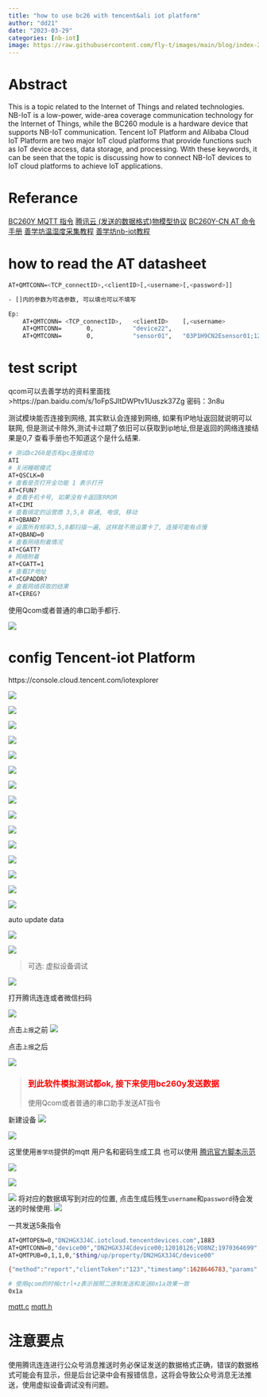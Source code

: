 ```yaml
---
title: "how to use bc26 with tencent&ali iot platform" 
author: "dd21"
date: "2023-03-29" 
categories: [nb-iot]
image: https://raw.githubusercontent.com/fly-t/images/main/blog/index-2023-03-29-10-31-47.png
---
```



# Abstract
This is a topic related to the Internet of Things and related technologies. NB-IoT is a low-power, wide-area coverage communication technology for the Internet of Things, while the BC260 module is a hardware device that supports NB-IoT communication. Tencent IoT Platform and Alibaba Cloud IoT Platform are two major IoT cloud platforms that provide functions such as IoT device access, data storage, and processing. With these keywords, it can be seen that the topic is discussing how to connect NB-IoT devices to IoT cloud platforms to achieve IoT applications.

# Referance

[BC260Y MQTT 指令](https://www.quectel.com/wp-content/uploads/2021/06/Quectel_BC260Y-CN_MQTT_%E5%BA%94%E7%94%A8%E6%8C%87%E5%AF%BC_V1.0.pdf)
[腾讯云 (发送的数据格式)物模型协议](https://cloud.tencent.com/document/product/1081/34916)
[BC260Y-CN AT 命令手册](https://www.quectel.com/wp-content/uploads/2021/06/Quectel_BC260Y-CN_AT%E5%91%BD%E4%BB%A4%E6%89%8B%E5%86%8C_V1.0.pdf)
[善学坊温湿度采集教程](https://zhuanlan.zhihu.com/p/573098981)
[善学坊nb-iot教程](https://z7po9bxpe4.k.topthink.com/@nb-iot/3.caijichuanganqishujudaotengxunyun.html)


# how to read the AT datasheet
``` bash
AT+QMTCONN=<TCP_connectID>,<clientID>[,<username>[,<password>]]

- []内的参数为可选参数, 可以填也可以不填写

Ep:
    AT+QMTCONN= <TCP_connectID>,   <clientID>    [,<username>                                      [,<password>]]        
    AT+QMTCONN=       0,           "device22",
    AT+QMTCONN=       0,           "sensor01",   "03P1H9CN2Esensor01;12010126;6PD93;1970357231",     "0a79340c5ccf7121b4e49b3f2089adf259b579ebc10ee9fa8a36202d15b86399;hmacsha256"
```

# test script
qcom可以去善学坊的资料里面找 
>https://pan.baidu.com/s/1oFpSJltDWPtv1Uuszk37Zg
密码：3n8u


测试模块能否连接到网络, 其实默认会连接到网络, 如果有IP地址返回就说明可以联网, 但是测试卡除外,测试卡过期了依旧可以获取到ip地址,但是返回的网络连接结果是0,7 查看手册也不知道这个是什么结果.

``` bash
# 测试bc260是否和pc连接成功
ATI
# 关闭睡眠模式
AT+QSCLK=0
# 查看是否打开全功能 1 表示打开
AT+CFUN?
# 查看手机卡号, 如果没有卡返回ERROR
AT+CIMI
# 查看绑定的运营商 3,5,8 联通, 电信, 移动
AT+QBAND?
# 设置所有频率3,5,8都扫描一遍, 这样就不用设置卡了, 连接可能有点慢
AT+QBAND=0
# 查看网络附着情况
AT+CGATT?
# 网络附着
AT+CGATT=1
# 查看IP地址
AT+CGPADDR?
# 查看网络获取的结果
AT+CEREG?
```

使用Qcom或者普通的串口助手都行.

![](https://raw.githubusercontent.com/fly-t/images/main/blog/index-2023-03-29-10-51-25.png)

# config Tencent-iot Platform

https://console.cloud.tencent.com/iotexplorer

![](https://raw.githubusercontent.com/fly-t/images/main/blog/index-2023-03-29-11-07-57.png)

![](https://raw.githubusercontent.com/fly-t/images/main/blog/index-2023-03-29-11-09-18.png)

![](https://raw.githubusercontent.com/fly-t/images/main/blog/index-2023-03-29-11-09-36.png)

![](https://raw.githubusercontent.com/fly-t/images/main/blog/index-2023-03-29-11-09-47.png)

![](https://raw.githubusercontent.com/fly-t/images/main/blog/index-2023-03-29-11-10-47.png)

![](https://raw.githubusercontent.com/fly-t/images/main/blog/index-2023-03-29-11-11-06.png)

![](https://raw.githubusercontent.com/fly-t/images/main/blog/index-2023-03-29-11-11-27.png)

![](https://raw.githubusercontent.com/fly-t/images/main/blog/index-2023-03-29-11-12-26.png)


![](https://raw.githubusercontent.com/fly-t/images/main/blog/index-2023-03-29-11-12-46.png)

![](https://raw.githubusercontent.com/fly-t/images/main/blog/index-2023-03-29-11-13-07.png)

![](https://raw.githubusercontent.com/fly-t/images/main/blog/index-2023-03-29-11-13-23.png)

![](https://raw.githubusercontent.com/fly-t/images/main/blog/index-2023-03-29-11-14-30.png)

![](https://raw.githubusercontent.com/fly-t/images/main/blog/index-2023-03-29-11-15-02.png)

![](https://raw.githubusercontent.com/fly-t/images/main/blog/index-2023-03-29-11-16-29.png)

![](https://raw.githubusercontent.com/fly-t/images/main/blog/index-2023-03-29-11-17-08.png)

auto update data

![](https://raw.githubusercontent.com/fly-t/images/main/blog/index-2023-03-29-11-15-27.png)

![](https://raw.githubusercontent.com/fly-t/images/main/blog/index-2023-03-29-11-17-28.png)


> 可选: 虚拟设备调试

![](https://raw.githubusercontent.com/fly-t/images/main/blog/index-2023-03-29-11-18-52.png)

打开腾讯连连或者微信扫码

![](https://raw.githubusercontent.com/fly-t/images/main/blog/index-2023-03-29-11-20-23.png)

点击`上报`之前
![](https://raw.githubusercontent.com/fly-t/images/main/blog/index-2023-03-29-11-21-14.jpg)

点击`上报`之后

![](https://raw.githubusercontent.com/fly-t/images/main/blog/index-2023-03-29-11-22-29.jpg)

>### <font color='red'>到此软件模拟测试都ok, 接下来使用bc260y发送数据</font> 
>使用Qcom或者普通的串口助手发送AT指令

新建设备
![](https://raw.githubusercontent.com/fly-t/images/main/blog/index-2023-03-29-11-29-32.png)

![](https://raw.githubusercontent.com/fly-t/images/main/blog/index-2023-03-29-11-30-21.png)

这里使用`善学坊`提供的mqtt 用户名和密码生成工具
也可以使用 [腾讯官方脚本示范](https://cloud.tencent.com/document/product/634/32546)

![](https://raw.githubusercontent.com/fly-t/images/main/blog/index-2023-03-29-11-27-10.png)

![](https://raw.githubusercontent.com/fly-t/images/main/blog/index-2023-03-29-11-30-39.png)

![](https://raw.githubusercontent.com/fly-t/images/main/blog/index-2023-03-29-11-32-53.png)
将对应的数据填写到对应的位置, 点击生成后残生`username`和`password`待会发送的时候使用.
![](https://raw.githubusercontent.com/fly-t/images/main/blog/index-2023-03-29-11-32-10.png)



一共发送5条指令

``` bash
AT+QMTOPEN=0,"DN2HGX3J4C.iotcloud.tencentdevices.com",1883
AT+QMTCONN=0,"device00","DN2HGX3J4Cdevice00;12010126;VO8NZ;1970364699","91dc0e02b637ba9771d0046da6b16f21b753ec6aaabcb63bc2901ff594c7ae14;hmacsha256"
AT+QMTPUB=0,1,1,0,"$thing/up/property/DN2HGX3J4C/device00"

{"method":"report","clientToken":"123","timestamp":1628646783,"params":{"temp":25}}

# 使用qcom的时候ctrl+z表示按照二进制发送和发送0x1a效果一致
0x1a
```
[mqtt.c](./mqtt.c)
[mqtt.h](./mqtt.h)

# 注意要点

使用腾讯连连进行公众号消息推送时务必保证发送的数据格式正确，错误的数据格式可能会有显示，但是后台记录中会有报错信息，这将会导致公众号消息无法推送，使用虚拟设备调试没有问题。


